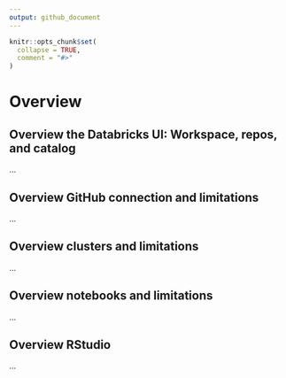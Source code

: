 ```yaml
---
output: github_document
---
```


```r
knitr::opts_chunk$set(
  collapse = TRUE,
  comment = "#>"
)
```

# Overview

## Overview the Databricks UI: Workspace, repos, and catalog

...

## Overview GitHub connection and limitations

...

## Overview clusters and limitations

...

## Overview notebooks and limitations

...

## Overview RStudio

...
